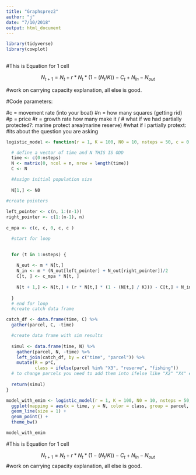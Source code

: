 ```yaml
---
title: "Graphsprez2"
author: "j"
date: "7/10/2018"
output: html_document
---
```



```r
library(tidyverse) 
library(cowplot)
 
```



#This is Equation for 1 cell


$$N_{t + 1} = N_{t} + r * N_{t} * (1 - (N_{t} / K)) - C_{t} + N_{in} - N_{out}$$  





#work on carrying capacity explanation, all else is good.



#Code parameters:

#c = movement rate (into your boat)
#n = how many squares (getting rid)
#p = price
#r = growth rate how many make it /
# what if we had partially protected?: marine protect area(marine reserve)
#what if i partially protext: 
#its about the question you are asking


```r






logistic_model <- function(r = 1, K = 100, N0 = 10, nsteps = 50, c = 0.5, p = 10, n = 5, m = 0.2){

  # define a vector of time and N THIS IS ODD
  time <- c(0:nsteps)
  N <- matrix(0, ncol = n, nrow = length(time))
  C <- N

  #Assign initial population size
  
  N[1,] <- N0

#create pointers
  
left_pointer <- c(n, 1:(n-1))
right_pointer <- c(1:(n-1), n)
  
c_mpa <- c(c, c, 0, c, c )

  #start for loop

  
  for (t in 1:nsteps) {
    
    N_out <- m * N[t,]
    N_in <- m * (N_out[left_pointer] + N_out[right_pointer])/2
    C[t, ] <- c_mpa * N[t, ]
    
    N[t + 1,] <- N[t,] + (r * N[t,] * (1 - (N[t,] / K))) - C[t,] + N_in - N_out
    
  }
  # end for loop
  #create catch data frame

catch_df <- data.frame(time, C) %>% 
  gather(parcel, C, -time)

  #create data frame with sim results
  
  simul <- data.frame(time, N) %>% 
    gather(parcel, N, -time) %>% 
    left_join(catch_df, by = c("time", "parcel")) %>% 
    mutate(R = p*C,
           class = ifelse(parcel %in% "X3", "reserve", "fishing"))
  # to change parcels you need to add them into ifelse like "X2" "X4" etc in addition to changing the c_mpa vector
  
  return(simul)
}
```




```r
model_with_emim <- logistic_model(r = 1, K = 100, N0 = 10, nsteps = 50, c = 0.5, p = 10, n = 5, m = 0.2) %>% 
  ggplot(mapping = aes(x = time, y = N, color = class, group = parcel, size = R, alpha = 0.5)) +
  geom_line(size = 1) +
  geom_point() +
  theme_bw()

```


```r
model_with_emim
```


#This is Equation for 1 cell


$$N_{t + 1} = N_{t} + r * N_{t} * (1 - (N_{t} / K)) - C_{t} + N_{in} - N_{out}$$ 
#work on carrying capacity explanation, all else is good.




